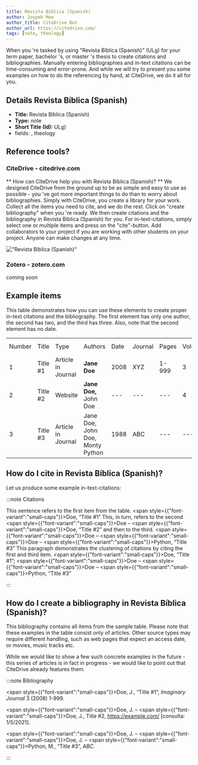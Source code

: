 ```yaml
---
title: Revista Bíblica (Spanish)
author: Jospeh Moe
author_title: CiteDrive Bot
author_url: https://citedrive.com/
tags: [note, theology]
---
```


When you 're tasked by using "Revista Bíblica (Spanish)" (ULg) for your term paper, bachelor 's, or master 's thesis to create citations and bibliographies.
Manually entering bibliographies and in-text citations can be time-consuming and error-prone. And while we will try to present you some examples on how to do the referencing by hand, at CiteDrive, we do it all for you.

## Details  Revista Bíblica (Spanish)
* **Title:** Revista Bíblica (Spanish)
* **Type:** note
* **Short Title (Id):** ULg)
* fields: , theology

## Reference tools?
### CiteDrive - citedrive.com
** How can CiteDrive help you with Revista Bíblica (Spanish)? **
We designed CiteDrive from the ground up to be as simple and easy to use as possible - you 've got more important things to do than to worry about bibliographies. Simply with CiteDrive, you create a library for your work. Collect all the items you need to cite, and we do the rest. Click on "create bibliography" when you 're ready. We then create citations and the bibliography in Revista Bíblica (Spanish) for you. For in-text-citations, simply select one or multiple items and press on the "cite"-button. Add collaborators to your project if you are working with other students on your project. Anyone can make changes at any time.


!["Revista Bíblica (Spanish)"](images/revista-biblica-spanish.svg "Choose Revista Bíblica (Spanish) in the CiteDrive App")

### Zotero - zotero.com

coming soon

## Example items

This table demonstrates how you can use these elements to create proper in-text citations and the bibliography. The first element has only one author, the second has two, and the third has three. Also, note that the second element has no date.


<table>
  <tr>
   <td>Number
   </td>
   <td>Title
   </td>
   <td>Type
   </td>
   <td>Authors
   </td>
   <td>Date
   </td>
   <td>Journal
   </td>
   <td>Pages
   </td>
   <td>Volume
   </td>
   <td>Issue
   </td>
   <td>Access Date
   </td>
  </tr>
  <tr>
   <td>1
   </td>
   <td>Title #1
   </td>
   <td>Article in Journal
   </td>
   <td><strong>Jane Doe</strong>
   </td>
   <td>2008
   </td>
   <td>XYZ
   </td>
   <td>1-999
   </td>
   <td>3
   </td>
   <td>2
   </td>
   <td>--
   </td>
  </tr>
  <tr>
   <td>
2
   </td>
   <td>Title #2
   </td>
   <td>Website
   </td>
   <td><strong>Jane Doe, </strong>John Doe
   </td>
   <td>---
   </td>
   <td>---
   </td>
   <td>---
   </td>
   <td>4
   </td>
   <td>---
   </td>
   <td>2020-05-01
   </td>
  </tr>
  <tr>
   <td>3
   </td>
   <td>Title #3
   </td>
   <td>Article in Journal
   </td>
   <td>Jane Doe, John Doe, Monty Python
   </td>
   <td>1988
   </td>
   <td>ABC
   </td>
   <td>---
   </td>
   <td>---
   </td>
   <td>16
   </td>
   <td>---
   </td>
  </tr>
</table>



## How do I cite in  Revista Bíblica (Spanish)?

Let us produce some example in-text-citations:

:::note Citations


This sentence refers to the first item from the table. <span style={{"font-variant":"small-caps"}}>Doe</span>, “Title #1” This, in turn, refers to the second <span style={{"font-variant":"small-caps"}}>Doe</span> – <span style={{"font-variant":"small-caps"}}>Doe</span>, “Title #2”
and then to the third.  <span style={{"font-variant":"small-caps"}}>Doe</span> – <span style={{"font-variant":"small-caps"}}>Doe</span> – <span style={{"font-variant":"small-caps"}}>Python</span>, “Title #3”
This paragraph demonstrates the clustering of citations by citing the first and third item. <span style={{"font-variant":"small-caps"}}>Doe</span>, “Title #1”; <span style={{"font-variant":"small-caps"}}>Doe</span> – <span style={{"font-variant":"small-caps"}}>Doe</span> – <span style={{"font-variant":"small-caps"}}>Python</span>, “Title #3”

:::

## How do I create a bibliography in Revista Bíblica (Spanish)?

This bibliography contains all items from the sample table. Please note that these examples in the table consist only of articles. Other source types may require different handling, such as web pages that expect an access date, or movies, music tracks etc.

While we would like to show a few such concrete examples in the future - this series of articles is in fact in progress - we would like to point out that CiteDrive already features them.

:::note Bibliography

<span style={{"font-variant":"small-caps"}}>Doe</span>, J., “Title #1”, <i>Imaginary Journal</i> 3 (2008) 1-999.

<span style={{"font-variant":"small-caps"}}>Doe</span>, J. – <span style={{"font-variant":"small-caps"}}>Doe</span>, J., Title #2, https://example.com/ [consulta: 1/5/2021].

<span style={{"font-variant":"small-caps"}}>Doe</span>, J. – <span style={{"font-variant":"small-caps"}}>Doe</span>, J. – <span style={{"font-variant":"small-caps"}}>Python</span>, M., “Title #3”, <i>ABC</i>.



:::


        